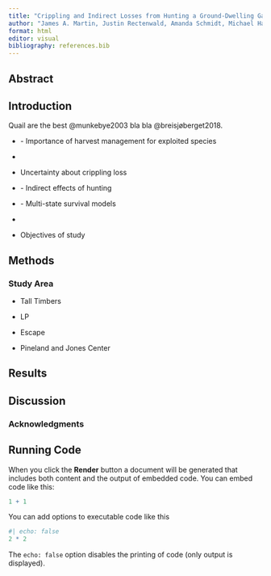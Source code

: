 ```yaml
---
title: "Crippling and Indirect Losses from Hunting a Ground-Dwelling Game Bird"
author: "James A. Martin, Justin Rectenwald, Amanda Schmidt, Michael Hazelbaker, Holly Lott, Alex Jackson, Geoff Beane, and D. Clay Sisson"
format: html
editor: visual
bibliography: references.bib
---
```


## Abstract

## Introduction

Quail are the best @munkebye2003 bla bla @breisjøberget2018.

-   \- Importance of harvest management for exploited species

-   

-   Uncertainty about crippling loss

-   \- Indirect effects of hunting

-   \- Multi-state survival models

-   

-   Objectives of study

## Methods

### Study Area

-   Tall Timbers <!--# Hazelbaker -->

-   LP <!--# Holly -->

-   Escape <!--# Amanda -->

-   Pineland and Jones Center <!--# Justin -->

## Results

## Discussion

### Acknowledgments

## Running Code

When you click the **Render** button a document will be generated that includes both content and the output of embedded code. You can embed code like this:

```r
1 + 1
```

You can add options to executable code like this

```r
#| echo: false
2 * 2
```

The `echo: false` option disables the printing of code (only output is displayed).
